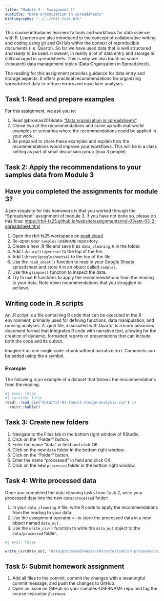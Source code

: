 ```yaml
---
title: "Module 4 - Assignment 1"
subtitle: "Data organization in spreadsheets"
bibliography: "../../rbtl-fs24.bib"
---
```


This course introduces learners to tools and workflows for data science with R. Learners are also introduced to the concept of collaborative writing and coding using git and GitHub within the context of reproducible documents (i.e. Quarto). So far we have used data that is well structured and ready to be used. However, in reality a lot of data entry and storage is still managed in spreadsheets. This is why we also touch on some (research) data management topics (Data Organization in Spreadsheet).

The reading for this assignment provides guidance for data entry and storage aspects. It offers practical recommendations for organizing spreadsheet data to reduce errors and ease later analyses.

## Task 1: Read and prepare examples

For this assignment, we ask you to:

1. Read @broman2018data: ["Data organization in spreadsheets"](https://www.tandfonline.com/doi/full/10.1080/00031305.2017.1375989). 
2. Chose two of the recommendations and come up with [real-world examples]{.highlight-yellow} or scenarios where the recommendations could be applied in your work.
3. Be prepared to share these examples and [explain how the recommendations would improve your workflows]{.highlight-yellow}. This will be in a class setting as part of small discussion group (max 3 people).

## Task 2: Apply the recommendations to your samples data from Module 3

::: {.callout-important}
## Have you completed the assignments for module 3?
A pre-requisite for this homework is that you worked through the "Spreadsheet" assignment of module 3. If you have not done so, please do this firss: <https://rbtl-fs25.github.io/website/assignments/md-03/am-03-2-spreadsheet.html>
:::

1. Open the rbtl-fs25 workspace on [posit.cloud](https://posit.cloud/spaces/611943/content/all?sort=name_asc)
2. Re-open your `samples-USERNAME` repository.
3. Create a new .R file and save it as `data_cleaning.R` in the folder.
4. Add `library(tidyverse)` to the top of the file.
5. Add `library(googlesheets4)` to the top of the file.
6. Use the `read_sheet()` function to read in your Google Sheets spreadsheet and store it in an object called `samples`.
7. Use the `glimpse()` function to inspect the data.
8. Try to use R functions to apply the recommendations from the reading to your data. Note down recommendations that you struggled to achieve.

::: {.callout-note}
## Writing code in .R scripts
An .R script is a file containing R code that can be executed in the R environment, primarily used for defining functions, data manipulation, and running analyses. A .qmd file, associated with Quarto, is a more advanced document format that integrates R code with narrative text, allowing for the creation of dynamic, formatted reports or presentations that can include both the code and its output.

Imagine it as one single code-chunk without narrative text. Comments can be added using the `#` symbol.
:::

### Example

The following is an example of a dataset that follows the recommendations from the reading. 

```r
#| echo: false
#| warning: false 
readr::read_csv("data/tbl-01-faecal-sludge-analysis.csv") |> 
  knitr::kable()
```

## Task 3: Create new folders

1. Navigate to the Files tab in the bottom right window of RStudio.
2. Click on the "Folder" button.
3. Enter the name "data" in field and click OK.
4. Click on the new `data` folder in the bottom right window.
5. Click on the "Folder" button.
6. Enter the name "processed" in field and click OK.
7. Click on the new `processed` folder in the bottom right window.

## Task 4: Write processed data

Once you completed the data cleaning tasks from Task 2, write your processed data into the new `data/processed` folder:

1. In your `data_cleaning.R` file, write R code to apply the recommendations from the reading to your data.
2. Use the assignment operator `<-` to store the processed data in a new object named `data_out`.
3. Use the `write_csv()` function to write the `data_out` object to the `data/processed` folder.

```r
#| eval: false

write_csv(data_out, "data/processed/waste-characterisation-processed.csv")

```

## Task 5: Submit homework assignment

1. Add all files to the commit, commit the changes with a meaningful commit message, and push the changes to GitHub.
2. Open an issue on GitHub on your samples-USERNAME repo and tag the course instructor `@larnsce`.

